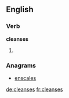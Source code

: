 
==English==

===Verb===
'''cleanses'''

# {{third-person singular of|cleanse}}

===Anagrams===
* [[enscales#English|enscales]]
[[de:cleanses]]
[[fr:cleanses]]